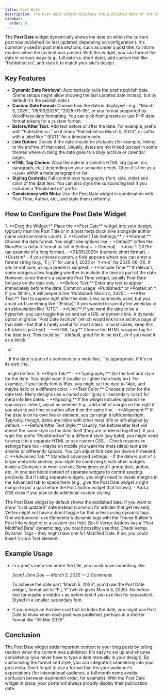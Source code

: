 ```yaml
---
title: Post Date
description: The Post Date widget displays the published date of the current post in your template, with customizable format, prefixes, and styling options.
sidebar:
  order: 8
---
```



The **Post Date** widget dynamically shows the date on which the current post was published (or last updated, depending on configuration). It's commonly used in post meta sections, such as under a post title, to inform readers when the content was posted. With this widget, you can format the date in various ways (e.g., full date vs. short date), add custom text like “Published on”, and style it to match your site's design.

## Key Features

- **Dynamic Date Retrieval:** Automatically pulls the post's publish date. (Some setups might allow showing the last updated date instead, but by default it's the publish date.)
- **Custom Date Format:** Choose how the date is displayed - e.g., “March 5, 2025”, “05/03/2025”, “2025-03-05”, or any format supported by WordPress date formatting. You can pick from presets or use PHP date format tokens for a custom format.
- **Before/After Text:** Add text before or after the date. For example, prefix with “Published on ” so it reads “Published on March 5, 2025”, or suffix with a label like “ (EST)” for a timezone note.
- **Link Option:** Decide if the date should be clickable (for example, linking to the archive of that date). Usually, dates are not linked (except in some themes where clicking the date goes to a daily archive or calendar page).
- **HTML Tag Choice:** Wrap the date in a specific HTML tag (span, div, paragraph, etc.) depending on your semantic needs. Often it's fine as a `<span>` within a meta paragraph or list.
- **Styling Controls:** Full control over typography (font, size, style) and color of the date text. You can also style the surrounding text if you included a “Published on” prefix.
- **Consistency with Meta:** Use the Post Date widget in combination with Post Time, Author, etc., and style them uniformly.

## How to Configure the Post Date Widget

<Steps>
1. **Drag the Widget:** Place the **Post Date** widget into your design, typically near the Post Title or in a post meta block (like alongside author name and comments count).
2. **Content Tab Settings:**
   - **Format:** Choose the date format. You might see options like:
     - *Default* (often the WordPress default format as set in Settings -> General).
     - *June 1, 2025* (an example of a long format).
     - *01/06/2025* (numeric short format).
     - *Custom* - if you choose custom, a field appears where you can enter a format string (e.g., `F j, Y` for June 1, 2025 or `Y-m-d` for 2025-06-01). If you're not sure, using a preset is simplest.
   - **Include Time:** If relevant, some widgets allow toggling whether to include the time as part of the date. However, since there's a separate Post Time widget, usually Post Date focuses on the date only.
   - **Before Text:** Enter any text to appear immediately before the date. Common usage: *Published:* or *Posted on *. If you fill this, it will prepend like “Published: March 5, 2025”.
   - **After Text:** Text to appear right after the date. Less commonly used, but you could add something like “(Friday)” if you wanted to specify the weekday or an abbreviation like “UTC”.
   - **Link:** If you want the date to be a hyperlink, you can toggle this on and set a URL or dynamic link. A dynamic option might be “Post Date Archive” (which would link to an archive page of that date - but that's rarely useful for most sites). In most cases, keep this off (date is just text).
   - **HTML Tag:** Choose the HTML wrapper tag for the date text. This could be `<span>` (default, good for inline text), or if you want it as a block, `<p>` or `<div>`. If the date is part of a sentence or a meta line, `<span>` is appropriate. If it's on its own line, `<p>` might be fine.
3. **Style Tab:**
   - **Typography:** Set the font and style for the date. You might want it smaller or lighter than body text. For example, if your body font is 16px, you might set the date to 14px, and maybe italic or a different color.
   - **Text Color:** Choose a color for the date text. Many designs use a muted color (gray or secondary color) for meta info like dates.
   - **Spacing:** If the widget includes options like spacing or indent, adjust as needed. E.g., add a bit of margin on the right if you plan to put time or author after it on the same line.
   - **Alignment:** If the date is on its own line or element, you can align it left/center/right. Typically, though, dates are inline with other meta info or left-aligned by default.
   - **Before/After Text Style:** Usually, the before/after text will inherit the same style as the date itself (they are rendered together). If you want the prefix “Published on” in a different style (say bold), you might need to wrap it in a separate HTML or use custom CSS.
   - Check responsive settings here too - maybe on mobile you want the meta (date) text a bit smaller or differently spaced. You can adjust font size per device if needed.
4. **Advanced Tab:** Standard advanced settings:
   - If the date is part of a larger meta info section, you might be combining it with other widgets inside a Container or inner section. Sometimes you'll group date, author, etc., in one text block instead of separate widgets to control spacing precisely. But if using separate widgets, you might need to tweak margins in the Advanced tab to space them (e.g., give the Post Date widget a right margin to put a gap before the Post Author widget that follows).
   - Add a CSS class if you plan to do additional custom styling.
</Steps>

<Aside type="tip" title='Last Updated Date'>
The Post Date widget by default shows the published date. If you want to show “Last updated” date instead (common for articles that get revised), Vertex might not have a direct toggle for that unless using dynamic tags. One workaround: use Elementor's dynamic tags with the Theme Builder's Post Info widget or in a custom text field. But if Vertex Addons has a “Post Modified Date” dynamic tag, you could possibly use that. Check Vertex Dynamic Tags - they might have one for Modified Date. If so, you could insert it via a Text element.
</Aside>

## Example Usage

- In a post's meta line under the title, you could have something like:
  
  *[icon] John Doe — March 5, 2025 — 2 Comments*

  To achieve the date part “March 5, 2025”, you'd use the Post Date widget, format set to “F j, Y” (which gives March 5, 2025). No before text (or maybe a middot • as before text if you use that for separation). Styled in a smaller, secondary font.
- If you design an Archive card that includes the date, you might use Post Date to show when each post was published, perhaps in a shorter format like “05 Mar 2025”.

## Conclusion

The Post Date widget adds important context to your blog posts by telling readers *when* the content was published. It's easy to set up and ensures consistency (you never have to type a date manually in your design). By customizing the format and style, you can integrate it seamlessly into your post meta. Don't forget to use a format that fits your audience's expectations (for international audience, a full month name avoids confusion between day/month order, for example). With the Post Date widget in place, your posts will always proudly display their publication date.
